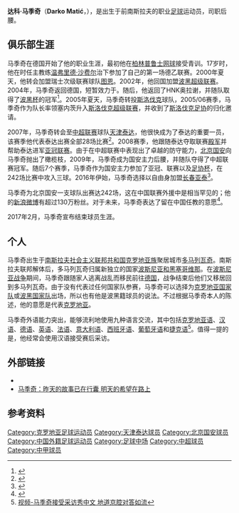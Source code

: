 {{noteTA|G1=足球
|T=zh-hans:达科·马季奇; zh-hk:達高·馬迪;
|1=zh-hans:达科·马季奇; zh-hk:達高·馬迪;
|2=zh-hans:马季奇; zh-hk:馬迪;
}}
{{Football player infobox
| playername = 达科·马季奇
| fullname = 达科·马季奇
| englishfullname = Darko Matić
| countryofbirth = [[南斯拉夫社会主义联邦共和国|南斯拉夫]][[多马列瓦奇|多马列瓦奇]]
| cityofbirth =
| dateofbirth = {{birth date and age|1980|9|26}}
| height = {{height|m=1.83}}
| position = 后腰
| currentclub = 
| clubnumber = 
| youthyears1         = 1992–2000
| youthclubs1         = [[柏林普鲁士网球俱乐部|柏林普鲁士网球]]
| years1              = 2000–2002
| clubs1              = [[图恩足球俱乐部|图恩]]
| caps1               = 53
| goals1              = 3
| years2              = 2002–2003
| clubs2              = {{link-en|HNK奥拉谢足球俱乐部|HNK Orašje|HNK奥拉谢}}
| caps2               = 38
| goals2              = 4
| years3              = 2004
| clubs3              = {{link-en|埃施伯恩足球俱乐部|1. FC Eschborn|埃施伯恩}}
| caps3               = 17
| goals3              = 2
| years4              = 2004–2005
| clubs4              = {{link-en|HNK奥拉谢足球俱乐部|HNK Orašje|HNK奥拉谢}}
| caps4               = 35
| goals4              = 4
| years5              = 2005–2006
| clubs5              = {{link-en|塞内茨足球俱乐部|FC Senec|塞内茨}}
| caps5               = 54
| goals5              = 5
| years6              = 2007–2008
| clubs6              = [[天津泰达|天津泰达]]
| caps6               = 57
| goals6              = 1
| years7              = 2009–2015
| clubs7              = [[北京国安|北京国安]]
| caps7               = 200
| goals7              = 2
| years8              = 2016
| clubs8              = [[长春亚泰|长春亚泰]]
| caps8               = 30
| goals8              = 0
| nationalyears1      = 
| nationalteam1       = 
| nationalcaps2       =
| nationalgoals1      = 
| pcupdate =
| ntupdate = 
|}}
'''达科·马季奇'''（'''Darko Matić'''，{{bd|1980年|9月26日|||M}}），是出生于前南斯拉夫的职业[[足球|足球]]运动员，司职后腰。

==俱乐部生涯==
马季奇在德国开始了他的职业生涯，最初他在[[柏林普鲁士网球|柏林普鲁士网球]]接受青训。17岁时，他在时任主教练[[温弗里德·沙费尔|温弗里德·沙费尔]]治下参加了自己的第一场德乙联赛。2000年夏天，他转会加盟瑞士次级联赛球队[[图恩足球俱乐部|图恩]]。2002年，他回国加盟[[波斯尼亚和黑塞哥维那超级足球联赛|波黑超级联赛]]{{link-en|HNK奥拉谢足球俱乐部|HNK Orašje|HNK奥拉谢}}。2004年，马季奇返回德国，短暂效力于{{link-en|埃施伯恩足球俱乐部|1. FC Eschborn|埃施伯恩}}。随后，他返回了HNK奥拉谢，并随队取得了[[波斯尼亞和黑塞哥維納杯|波黑杯]]的冠军<ref>{{cite news|url=http://www.rsssf.com/tablesb/bih05.html|title=Bosnia-Hercegovina 2004/05|publisher=rsssf.com|date=2005-09-01|accessdate=2010-03-28|archive-date=2009-06-21|archive-url=https://web.archive.org/web/20090621121056/http://www.rsssf.com/tablesb/bih05.html|dead-url=no}}</ref>。2005年夏天，马季奇转投[[斯洛伐克|斯洛伐克]]球队{{link-en|塞内茨足球俱乐部|FC Senec|塞内茨}}，2005/06赛季，马季奇作为队长率领塞内茨升入[[斯洛伐克足球超级联赛|斯洛伐克超级联赛]]，并收到了[[斯洛伐克足球协会|斯洛伐克足协]]的归化邀请。

2007年，马季奇转会至[[中超联赛|中超联赛]]球队[[天津泰达|天津泰达]]，他很快成为了泰达的重要一员，该赛季他代表泰达出赛全部28场比赛<ref>{{cite news|url=http://csldata.sports.sohu.com/player.php?regnum=MP01906&season=2007|title=Player Darko Matić|publisher=sohu.com|year=2010|accessdate=2010-03-28|archive-date=2012-05-13|archive-url=https://web.archive.org/web/20120513004243/http://csldata.sports.sohu.com/player.php?regnum=MP01906&season=2007|dead-url=no}}</ref>。2008赛季，他跟随泰达夺取联赛[[殿军|殿军]]并帮助泰达进军[[亚冠联赛|亚冠联赛]]。由于在中超联赛中表现出了卓越的防守能力，[[北京国安|北京国安]]向马季奇抛出了橄榄枝，2009年，马季奇成为国安主力后腰，并随队夺得了中超联赛冠军。随后7个赛季，马季奇作为国安主力参加了亚冠、联赛以及[[中国足协杯|足协杯]]，在242场比赛中攻入三球。2016年伊始，马季奇选择以自由身加盟[[长春亚泰|长春亚泰]]<ref>{{cite news |url=http://sports.sina.com.cn/china/j/2016-02-02/doc-ifxnzanh0595908.shtml |title=马季奇与亚泰签1+1合同 国安邀他退役后回来工作 |publisher=新浪体育 |date=2016-02-02 |accessdate=2016-02-03 }}</ref>。

马季奇为北京国安一支球队出赛达242场，这在中国联赛外援中是相当罕见的；他的[[新浪微博|新浪微博]]有超过130万粉丝。对于未来，马季奇表达了留在中国任教的意愿<ref>{{cite news|url=http://www.goal.com/en-sg/news/3952/asia/2014/05/26/4839999/darko-matic-talks-chinese-football-development?ICID=OP|title=Darko Matic talks Chinese football development}}</ref>。

2017年2月，马季奇宣布结束球员生涯。

==个人==
马季奇出生于[[南斯拉夫社会主义联邦共和国|南斯拉夫社会主义联邦共和国]][[克罗地亚族|克罗地亚族]]聚居城市[[多马列瓦奇|多马列瓦奇]]。南斯拉夫联邦解体后，多马列瓦奇归属新独立的国家[[波斯尼亚和黑塞哥维那|波斯尼亚和黑塞哥维那]]。在[[波士尼亚战争|波斯尼亚战争]]期间，马季奇跟随家人逃离战乱而移民前往[[德国|德国]]，战争结束后他们又移居回到多马列瓦奇。由于没有代表过任何国家队参赛，马季奇可以选择为[[克罗地亚国家足球队|克罗地亚国家队]]或[[波斯尼亚和黑塞哥维那国家足球队|波黑国家队]]出场，所以也有他是波黑籍球员的说法。不过根据马季奇本人的陈述，他的意愿是代表[[克罗地亚|克罗地亚]]。

马季奇外语能力突出，能够流利地使用九种语言交流，其中包括[[克罗地亚语|克罗地亚语]]、[[汉语|汉语]]、[[德语|德语]]、[[英语|英语]]、[[法语|法语]]、[[意大利语|意大利语]]、[[西班牙语|西班牙语]]、[[葡萄牙语|葡萄牙语]]和[[捷克语|捷克语]]<ref>[http://video.sina.com.cn/p/sports/j/v/2013-02-20/235862069683.html 视频-马季奇接受采访秀中文 地道京腔对答如流]</ref>。值得一提的是，他经常会使用汉语接受赛后采访。

==外部链接==
*{{Sinaweibo|3820616352}}
*[http://sports.enorth.com.cn/system/2007/05/18/001666470.shtml 马季奇：昨天的故事已在行囊 明天的希望在路上]

==参考资料==
{{reflist}}

{{2007年中超分类名单天津}}
{{2008年中超分类名单天津}}
{{2009年北京国安名单}}
{{2010年中超分類名單北京}}
{{2011年中超分類名單北京}}
{{2012年中超分類名單北京}}
{{2013年中超分类名单北京}}
{{2014年中超分类名单北京}}
{{2015年中超分类名单北京}}
{{2016年中超分类名单长春}}

{{DEFAULTSORT:MATIC, Darko}}
[[Category:克罗地亚足球运动员|Category:克罗地亚足球运动员]]
[[Category:天津泰达球员|Category:天津泰达球员]]
[[Category:北京国安球员|Category:北京国安球员]]
[[Category:中国外籍足球运动员|Category:中国外籍足球运动员]]
[[Category:足球中场|Category:足球中场]]
[[Category:中超球员|Category:中超球员]]
[[Category:中甲球员|Category:中甲球员]]
